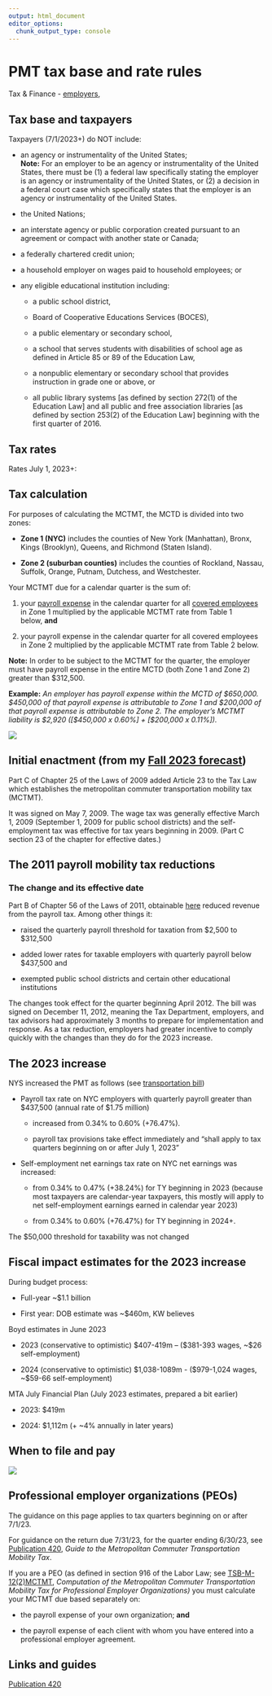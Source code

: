 ```yaml
---
output: html_document
editor_options: 
  chunk_output_type: console
---
```


# PMT tax base and rate rules

Tax & Finance - [employers](https://www.tax.ny.gov/bus/mctmt/emp.htm),

## Tax base and taxpayers

Taxpayers (7/1/2023+) do NOT include:

-   an agency or instrumentality of the United States;\
    **Note:** For an employer to be an agency or instrumentality of the United States, there must be (1) a federal law specifically stating the employer is an agency or instrumentality of the United States, or (2) a decision in a federal court case which specifically states that the employer is an agency or instrumentality of the United States. 

-   the United Nations;

-   an interstate agency or public corporation created pursuant to an agreement or compact with another state or Canada;

-   a federally chartered credit union;

-   a household employer on wages paid to household employees; or

-   any eligible educational institution including:

    -   a public school district,

    -   Board of Cooperative Educations Services (BOCES),

    -   a public elementary or secondary school,

    -   a school that serves students with disabilities of school age as defined in Article 85 or 89 of the Education Law,

    -   a nonpublic elementary or secondary school that provides instruction in grade one or above, or

    -   all public library systems \[as defined by section 272(1) of the Education Law\] and all public and free association libraries \[as defined by section 253(2) of the Education Law\] beginning with the first quarter of 2016.

## Tax rates

Rates July 1, 2023+:

## Tax calculation

For purposes of calculating the MCTMT, the MCTD is divided into two zones:

-   **Zone 1 (NYC)** includes the counties of New York (Manhattan), Bronx, Kings (Brooklyn), Queens, and Richmond (Staten Island).

-   **Zone 2 (suburban counties)** includes the counties of Rockland, Nassau, Suffolk, Orange, Putnam, Dutchess, and Westchester.

Your MCTMT due for a calendar quarter is the sum of:

1.  your [payroll expense](https://www.tax.ny.gov/bus/mctmt/def_ps.htm#pe) in the calendar quarter for all [covered employees](https://www.tax.ny.gov/bus/mctmt/def_ce.htm) in Zone 1 multiplied by the applicable MCTMT rate from Table 1 below, **and**

2.  your payroll expense in the calendar quarter for all covered employees in Zone 2 multiplied by the applicable MCTMT rate from Table 2 below.

**Note:** In order to be subject to the MCTMT for the quarter, the employer must have payroll expense in the entire MCTD (both Zone 1 and Zone 2) greater than \$312,500.

**Example:** *An employer has payroll expense within the MCTD of \$650,000. \$450,000 of that payroll expense is attributable to Zone 1 and \$200,000 of that payroll expense is attributable to Zone 2. The employer’s MCTMT liability is \$2,920 (\[\$450,000 x 0.60%\] + \[\$200,000 x 0.11%\]).*

![](images/clipboard-1600659582.png)

## Initial enactment (from my [Fall 2023 forecast](https://boyd-mta-forecast-fall2023.netlify.app/timing_lawchanges.html))

Part C of Chapter 25 of the Laws of 2009 added Article 23 to the Tax Law which establishes the metropolitan commuter transportation mobility tax (MCTMT).

It was signed on May 7, 2009. The wage tax was generally effective March 1, 2009 (September 1, 2009 for public school districts) and the self-employment tax was effective for tax years beginning in 2009. (Part C section 23 of the chapter for effective dates.)

## **The 2011 payroll mobility tax reductions**

### **The change and its effective date**

Part B of Chapter 56 of the Laws of 2011, obtainable [here](http://public.leginfo.state.ny.us/navigate.cgi?NVDTO:) reduced revenue from the payroll tax. Among other things it:

-   raised the quarterly payroll threshold for taxation from \$2,500 to \$312,500

-   added lower rates for taxable employers with quarterly payroll below \$437,500 and

-   exempted public school districts and certain other educational institutions

The changes took effect for the quarter beginning April 2012. The bill was signed on December 11, 2012, meaning the Tax Department, employers, and tax advisors had approximately 3 months to prepare for implementation and response. As a tax reduction, employers had greater incentive to comply quickly with the changes than they do for the 2023 increase.

## The 2023 increase

NYS increased the PMT as follows (see [transportation bill](https://legislation.nysenate.gov/pdf/bills/2023/S4008C))

-   Payroll tax rate on NYC employers with quarterly payroll greater than \$437,500 (annual rate of \$1.75 million)

    -   increased from 0.34% to 0.60% (+76.47%).

    -   payroll tax provisions take effect immediately and “shall apply to tax quarters beginning on or after July 1, 2023”

-   Self-employment net earnings tax rate on NYC net earnings was increased:

    -   from 0.34% to 0.47% (+38.24%) for TY beginning in 2023 (because most taxpayers are calendar-year taxpayers, this mostly will apply to net self-employment earnings earned in calendar year 2023)

    -   from 0.34% to 0.60% (+76.47%) for TY beginning in 2024+.

The \$50,000 threshold for taxability was not changed

## **Fiscal impact estimates for the 2023 increase**

During budget process:

-   Full-year \~\$1.1 billion

-   First year: DOB estimate was \~\$460m, KW believes

Boyd estimates in June 2023

-   2023 (conservative to optimistic) \$407-419m – (\$381-393 wages, \~\$26 self-employment)

-   2024 (conservative to optimistic) \$1,038-1089m - (\$979-1,024 wages, \~\$59-66 self-employment)

MTA July Financial Plan (July 2023 estimates, prepared a bit earlier)

-   2023: \$419m

-   2024: \$1,112m (+ \~4% annually in later years)

## When to file and pay

![](images/clipboard-3225590464.png)

## Professional employer organizations (PEOs)

The guidance on this page applies to tax quarters beginning on or after 7/1/23. 

For guidance on the return due 7/31/23, for the quarter ending 6/30/23, see [Publication 420](https://www.tax.ny.gov/pdf/publications/mctmt/pub420.pdf), *Guide to the Metropolitan Commuter Transportation Mobility Tax*. 

If you are a PEO (as defined in section 916 of the Labor Law; see [TSB-M-12(2)MCTMT](https://www.tax.ny.gov/pdf/memos/mta_mobility/m12_2mctmt.pdf), *Computation of the Metropolitan Commuter Transportation Mobility Tax for Professional Employer Organizations)* you must calculate your MCTMT due based separately on:

-   the payroll expense of your own organization; **and**

-   the payroll expense of each client with whom you have entered into a professional employer agreement.

## Links and guides

[Publication 420](https://www.tax.ny.gov/pdf/publications/mctmt/pub420.pdf)
